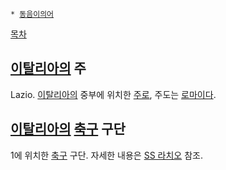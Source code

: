 * [[동음이의어]]

[[목차]]
== [[이탈리아]]의 주 ==
Lazio. [[이탈리아]]의 중부에 위치한 [[주]]로, 주도는 [[로마]]이다.

== [[이탈리아]]의 [[축구]] 구단 ==
1에 위치한 [[축구]] 구단. 자세한 내용은 [[SS 라치오]] 참조.
